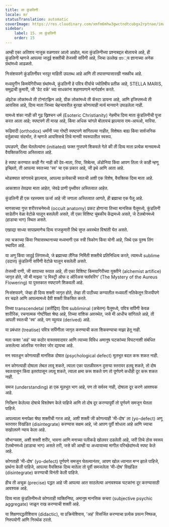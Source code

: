 ```yaml
---
title: ला कुंडलिनी
locale: mr
statusTranslation: automatic
coverImage: https://res.cloudinary.com/xmfm6mhw3gwctndtcubgx2rptnae/image/upload/v1741354419/small_cover_la_gran_rebelion_28716e29d2.webp
sidebar:
    label: 15. ला कुंडलिनी
    order: 15
---
```

आम्ही एका अतिशय नाजूक वळणावर आलो आहोत, मला कुंडलिनीच्या प्रश्नाबद्दल बोलायचे आहे, ही कुंडलिनी म्हणजे आपल्या जादुई शक्तींची तेजस्वी सर्पिणी आहे, जिचा उल्लेख প্রাচ्य ज्ञानाच्या अनेक ग्रंथांमध्ये आढळतो.

निःसंशयपणे कुंडलिनीवर भरपूर माहिती उपलब्ध आहे आणि ती तपासण्यासारखी नक्कीच आहे.

मध्ययुगीन किमयेगिरीच्या ग्रंथांमध्ये, कुंडलिनी हे पवित्र वीर्याचे ज्योतिषीय प्रतीक आहे, STELLA MARIS, समुद्राची कुमारी, जी 'ग्रेट वर्क' च्या साधकांना शहाणपणाने मार्गदर्शन करते.

ॲझ्टेक लोकांमध्ये ती टोनांटझिन आहे, ग्रीक लोकांमध्ये ती कॅस्टा डायना आहे, आणि इजिप्तमध्ये ती आयसिस आहे, दिव्य माता जिच्या चेहऱ्यावरील बुरखा कोणत्याही मर्त्य मानवाने उघडलेला नाही.

यामध्ये शंका नाही की गूढ ख्रिश्चन धर्म (Esoteric Christianity) नेहमीच दिव्य माता कुंडलिनीची पूजा करत आला आहे; स्पष्टपणे ती मारह आहे, किंवा अधिक चांगले बोलायचं झाल्यास राम-आयओ, मारिया.

रूढिवादी (orthodox) धर्मांनी ज्या गोष्टी स्पष्टपणे सांगितल्या नाहीत, विशेषतः बाह्य किंवा सार्वजनिक वर्तुळाच्या संदर्भात, ते म्हणजे आयसिसचे तिचे मानवी स्वरूपातील स्वरूप.

उघडपणे, दीक्षा घेतलेल्यांना (initiated) फक्त गुप्तपणे शिकवले गेले की ती दिव्य माता प्रत्येक मानवामध्ये वैयक्तिकरित्या अस्तित्वात आहे.

हे स्पष्ट करण्यात काही गैर नाही की देव-माता, रिया, सिबेल्स, ॲडोनिया किंवा आपण तिला जे काही म्हणू इच्छितो, ती आपल्या स्वतःच्या 'स्व' चा एक प्रकार आहे, जी इथे आणि आता आहे.

थोडक्यात सांगायचे झाल्यास, आपल्या प्रत्येकाची स्वतःची अशी एक विशेष, वैयक्तिक दिव्य माता आहे.

आकाशात तेवढ्या माता आहेत, जेवढे प्राणी पृथ्वीवर अस्तित्वात आहेत.

कुंडलिनी ही एक रहस्यमय ऊर्जा आहे जी जगाला अस्तित्वात आणते, ही ब्रह्माचा एक पैलू आहे.

माणसाच्या गुप्त शरीररचनेमध्ये (occult anatomy) प्रकट होणाऱ्या तिच्या मानसिक पैलूमध्ये, कुंडलिनी साडेतीन वेळा वेटोळे घालून बसलेली असते, ती एका विशिष्ट चुंबकीय केंद्रामध्ये असते, जे टेलबोनमध्ये (हाडाचा भाग) स्थित असते.

एखाद्या साध्या सापाप्रमाणेच दिव्य राजकुमारी तिथे सुप्त अवस्थेत विश्रांती घेत असते.

त्या चक्राच्या किंवा निवासस्थानाच्या मध्यभागी एक स्त्री त्रिकोण किंवा योनी आहे, जिथे एक पुरुष लिंग स्थापित आहे.

या अणू किंवा जादुई लिंगामध्ये, जे ब्रह्माच्या लैंगिक निर्मिती शक्तीचे प्रतिनिधित्व करते, त्यामध्ये sublime (उदात्त) कुंडलिनी सर्पिणी वेटोळे घालून बसलेली असते.

तेजस्वी राणी, जी सापाच्या रूपात आहे, ती एका विशिष्ट किमयागिरीच्या युक्तीने (alchemist artifice) जागृत होते, जी मी माझ्या 'द मिस्ट्री ऑफ द ऑरिअस फ्लॉवरिंग' (The Mystery of the Aureus Flowering) या पुस्तकात स्पष्टपणे शिकवली आहे.

निःसंशयपणे, जेव्हा ही दिव्य शक्ती जागृत होते, तेव्हा ती पाठीच्या कण्यातील मध्यवर्ती नलिकेतून विजयीपणे वर चढते आणि आपल्यामध्ये दैवी शक्ती विकसित करते.

तिच्या transcendetal (अतींद्रिय) दिव्य subliminal (अचेतन) पैलूमध्ये, पवित्र सर्पिणी केवळ शारीरिक, रचनात्मक गोष्टींपेक्षा श्रेष्ठ आहे, तिच्या वांशिक अवस्थेत, जसे मी आधीच सांगितले आहे, ती आपली स्वतःची 'स्व' आहे, पण व्युत्पन्न (derived) आहे.

या प्रबंधात (treatise) पवित्र सर्पिणीला जागृत करण्याची कला शिकवण्याचा माझा हेतू नाही.

मला फक्त 'अहं' च्या कठोर वास्तववादावर आणि त्याच्या विविध अमानुष घटकांच्या विघटनाशी संबंधित असलेल्या आंतरिक गरजेवर जोर द्यायचा आहे.

मन स्वतःहून कोणत्याही मानसिक दोषात (psychological defect) मूलभूत बदल करू शकत नाही.

मन कोणत्याही दोषाला लेबल लावू शकते, त्याला एका पातळीवरून दुसऱ्या स्तरावर हलवू शकते, तो दोष स्वतःपासून किंवा इतरांपासून लपवू शकते, त्याला क्षमा करू शकते पण तो पूर्णपणे कधीही दूर करू शकत नाही.

समज (understanding) हा एक मूलभूत भाग आहे, पण तो सर्वस्व नाही, दोषाला दूर करणे आवश्यक आहे.

निरीक्षण केलेल्या दोषाचे विश्लेषण केले पाहिजे आणि तो दोष दूर करण्यापूर्वी तो पूर्णपणे समजून घेतला पाहिजे.

आपल्याला मनापेक्षा श्रेष्ठ शक्तीची गरज आहे, अशी शक्ती जी कोणत्याही 'मी-दोष' ला (yo-defect) अणू स्तरावर विखंडित (disintegrate) करण्यास सक्षम आहे, जो आपण पूर्वी शोधला आहे आणि ज्याचा सखोलपणे न्याय केला आहे.

सौभाग्यवश, अशी शक्ती शरीर, भावना आणि मनाच्या पलीकडे खोलवर दडलेली आहे, जरी तिचे ठोस स्वरूप टेलबोनमध्ये (हाडाचा भाग) असले तरी, जसे की आम्ही या अध्यायाच्या मागील परिच्छेदांमध्ये स्पष्ट केले आहे.

कोणताही 'मी-दोष' (yo-defect) पूर्णपणे समजून घेतल्यानंतर, आपण खोल ध्यानात मग्न झाले पाहिजे, प्रार्थना केली पाहिजे, आपल्या वैयक्तिक दिव्य मातेला तो पूर्वी समजलेला 'मी-दोष' विखंडित (disintegrate) करण्याची विनंती केली पाहिजे.

हीच ती अचूक (precise) पद्धत आहे जी आपल्या आत साठलेल्या अनावश्यक घटकांना दूर करण्यासाठी आवश्यक आहे.

दिव्य माता कुंडलिनीमध्ये कोणताही व्यक्तिनिष्ठ, अमानुष मानसिक कचरा (subjective psychic aggregate) जाळून राख करण्याची शक्ती आहे.

या शिक्षणपद्धतीशिवाय (didactic), या प्रक्रियेशिवाय, 'अहं' विसर्जित करण्याचा प्रत्येक प्रयत्न निष्फळ, निरुपयोगी आणि निरर्थक ठरतो.
